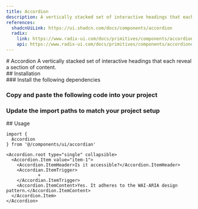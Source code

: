 ```yaml
---
title: Accordion
description: A vertically stacked set of interactive headings that each reveal a section of content.
references:
  shadcnUiLink: https://ui.shadcn.com/docs/components/accordion
  radix:
    link: https://www.radix-ui.com/docs/primitives/components/accordion
    api: https://www.radix-ui.com/docs/primitives/components/accordion#api-reference
---
```

<ContentContainer>

<Section>
# Accordion
A vertically stacked set of interactive headings that each reveal a section of content.
<ComponentPreview name="accordian" withRecipe />
</Section>

<Section>
## Installation

<Steps>
<Section>
### Install the following dependencies

<InstallTabs pkg="@radix-ui/react-accordion" />

### Copy and paste the following code into your project

<ComponentSource name="accordian" />

### Update the import paths to match your project setup

</Section>
</Steps>
</Section>

<Section>
## Usage

```tsx
import {
  Accordion
} from '@/components/ui/accordian'
```

```tsx
<Accordion.root type="single" collapsible>
  <Accordion.Item value="item-1">
    <Accordion.ItemHeader>Is it accessible?</Accordion.ItemHeader>
    <Accordian.ItemTrigger>
            +
    </Accordian.ItemTrigger>
    <Accordion.ItemContent>Yes. It adheres to the WAI-ARIA design pattern.</Accordion.ItemContent>
  </Accordion.Item>
</Accordion>
```
</Section>

</ContentContainer>